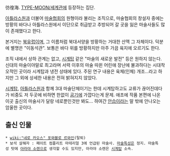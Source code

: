 彷徨海. [[TYPE-MOON/세계관]]에 등장하는 집단.

[[아틀라스원]]과 더불어 [[마술협회]]의 원형이라 불리는 조직으로, 마술협회의 창설자 중에는 방황의 바다나 아틀라스원에서 이단으로 취급받고 추방되어 갈 곳을 잃은 마술사들도 많이 존재했다고 한다.

본거지는 [[북유럽]]이며, 그 이름처럼 북대서양을 방황하는 거대한 산맥 그 자체이다. 덕분에 별명은 "이동석관". 보통은 바다 위를 방황하지만 아주 가끔 육지에 오르기도 한다.

조직 내에서 상하 관계는 없고, [[시계탑]] 같은 "마술의 새로운 발전" 등은 원하지 않는다. 신대의 마술이야말로 최고라며 서력 이후의 마술 따윈 어린애 장난에 불과하다는 시대착오적인 곳이라 시계탑과 냉전 상태에 있다. 주된 연구 내용은 육체(인체) 개조...라고 하지만 그 외에 상세한 내용은 전혀 밝혀지지 않았다.

[[시계탑]], [[아틀라스원]]과 함께 3대 마술단체이기는 한데 시계탑하고도 교류가 끊어진데다가 비중도 저 두곳에 비하면 한없이 [[공기]]에 가깝다는게 문제. 애초에 작품 본편에 나온 이곳 출신의 마술사가 달랑 네로뿐인것만 봐도... 하여간 [[안습]]이라는 말 밖에 안나오는 암울한 곳이다.

== 출신 인물 ==
 * [[wiki:"네로 카오스" 포와블로 르와인]](탈퇴)
 * 보석 살해자 : 페이트 컴플리트 마테리얼 3에 언급된 마술사. [[마술특성]]은 정지. 마술특성 탓에 [[아라야 소렌]]으로 생각할 수도 있지만, 아라야 소렌은 [[시계탑]] 소속.
